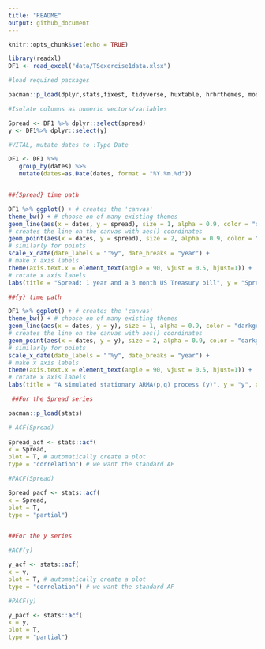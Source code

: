```yaml
---
title: "README"
output: github_document
---
```


```r
knitr::opts_chunk$set(echo = TRUE)
```


```r


library(readxl)
DF1 <- read_excel("data/TSexercise1data.xlsx")

#load required packages

pacman::p_load(dplyr,stats,fixest, tidyverse, huxtable, hrbrthemes, modelsummary, glue)

#Isolate columns as numeric vectors/variables

Spread <- DF1 %>% dplyr::select(spread)
y <- DF1%>% dplyr::select(y)

#VITAL, mutate dates to :Type Date

DF1 <- DF1 %>%
   group_by(dates) %>%
   mutate(dates=as.Date(dates, format = "%Y.%m.%d"))



```





```r


##{Spread} time path

DF1 %>% ggplot() + # creates the 'canvas'
theme_bw() + # choose on of many existing themes
geom_line(aes(x = dates, y = spread), size = 1, alpha = 0.9, color = "darkgreen") +
# creates the line on the canvas with aes() coordinates
geom_point(aes(x = dates, y = spread), size = 2, alpha = 0.9, color = "darkgreen") +
# similarly for points
scale_x_date(date_labels = "'%y", date_breaks = "year") +
# make x axis labels
theme(axis.text.x = element_text(angle = 90, vjust = 0.5, hjust=1)) +
# rotate x axis labels
labs(title = "Spread: 1 year and a 3 month US Treasury bill", y = "Spread", x = "Date")

##{y} time path

DF1 %>% ggplot() + # creates the 'canvas'
theme_bw() + # choose on of many existing themes
geom_line(aes(x = dates, y = y), size = 1, alpha = 0.9, color = "darkgreen") +
# creates the line on the canvas with aes() coordinates
geom_point(aes(x = dates, y = y), size = 2, alpha = 0.9, color = "darkgreen") +
# similarly for points
scale_x_date(date_labels = "'%y", date_breaks = "year") +
# make x axis labels
theme(axis.text.x = element_text(angle = 90, vjust = 0.5, hjust=1)) +
# rotate x axis labels
labs(title = "A simulated stationary ARMA(p,q) process (y)", y = "y", x = "Date")


```



```r

 ##For the Spread series

pacman::p_load(stats)

# ACF(Spread)
 
Spread_acf <- stats::acf(
x = Spread,
plot = T, # automatically create a plot
type = "correlation") # we want the standard AF

#PACF(Spread)

Spread_pacf <- stats::acf(
x = Spread,
plot = T, 
type = "partial") 


##For the y series

#ACF(y)

y_acf <- stats::acf(
x = y,
plot = T, # automatically create a plot
type = "correlation") # we want the standard AF

#PACF(y)

y_pacf <- stats::acf(
x = y,
plot = T, 
type = "partial")

```


